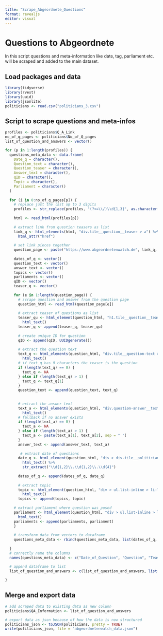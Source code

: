 ```yaml
---
title: "Scrape_Abgeordnete_Questions"
format: revealjs
editor: visual
---
```


# Questions to Abgeordnete

In this script questions and meta-information like date, tag, parliament etc. will be scraped and added to the main dataset.

## Load packages and data

```r
library(tidyverse)
library(rvest)
library(uuid)
library(jsonlite)
politicians <- read.csv("politicians_3.csv")
```

## Script to scrape questions and meta-infos

```r

profiles <- politicians$Q_A_Link
no_of_q_pages <- politicians$No_of_Q_pages
list_of_question_and_answers <- vector() 

for (p in 1:length(profiles)) {
  questions_meta_data <- data.frame(
    Date_q = character(),
    Question_text = character(),
    Question_teaser = character(),
    Answer_text = character(),
    qID = character(),
    Topic = character(),
    Parliament = character()
  )
  
  for (i in 0:no_of_q_pages[p]) {
    # replace just the last up to 3 digits
    profiles <- str_replace(profiles, "(?<=\\/)\\d{1,3}", as.character(i))
    
    html <- read_html(profiles[p])
    
    # extract link from question teasers as list
    link_q <- html_elements(html, "div.tile__question__teaser > a") %>%
      html_attr("href")
    
    # set link pieces together
    question_page <- paste("https://www.abgeordnetenwatch.de", link_q, sep = "")
    
    dates_of_q <- vector()
    question_text <- vector()
    answer_text <- vector()
    topics <- vector()
    parliaments <- vector()
    qID <- vector()
    teaser_q <- vector()
    
    for (e in 1:length(question_page)) {
      # scrape question and answer from the question page
      question_html <- read_html(question_page[e])
      
      # extract teaser of questions as list
      teaser_qu <- html_element(question_html, "h1.tile__question__teaser") %>%
        html_text()
      teaser_q <- append(teaser_q, teaser_qu)
      
      # create unique ID for question
      qID <- append(qID, UUIDgenerate())
      
      # extract the question text
      text_q <- html_elements(question_html, "div.tile__question-text > div") %>%
        html_text()
      # if text_q has 0 characters the teaser is the question
      if (length(text_q) == 0) {
        text_q <- NA
      } else if (length(text_q) > 1) {
        text_q <- text_q[1]
      }
      question_text <- append(question_text, text_q)
    
      
      # extract the answer text
      text_a <- html_elements(question_html, "div.question-answer__text > div") %>%
        html_text()
      # fallback if no answer exists
      if (length(text_a) == 0) {
        text_a <- NA
      } else if (length(text_a) > 1) {
        text_a <- paste(text_a[1], text_a[2], sep = " ")
      }
      answer_text <- append(answer_text, text_a)
    
       # extract date of questions
      date_q <- html_element(question_html, "div > div.tile__politician__info > span.tile__politician__label") %>%
        html_text() %>%
        str_extract("\\d{1,2}\\.\\d{1,2}\\.\\d{4}")
      
      dates_of_q <- append(dates_of_q, date_q)
      
      # extract topic 
      topic <- html_element(question_html, "div > ul.list-inline > li:last-child > a") %>%
        html_text()
      topics <- append(topics, topic)
    
    # extract parliament where question was posed
    parliament <- html_element(question_html, "div > ul.list-inline > li:first-child > a") %>%
      html_text()
    parliaments <- append(parliaments, parliament)
    }
    
    # transform data from vectors to dataframe
    questions_meta_data <- rbind(questions_meta_data, list(dates_of_q, question_text, teaser_q, answer_text, qID, topics, parliaments))
  
  }
  # correctly name the columns
  names(questions_meta_data) <- c("Date_of_Question", "Question", "Teaser_of_Question", "Answer", "Question_ID", "Topic", "Parliament")
  
  # append dataframe to list
  list_of_question_and_answers <- c(list_of_question_and_answers, list(questions_meta_data))

}
```

## Merge and export data

```r

# add scraped data to existing data as new column
politicians$QA_Information <- list_of_question_and_answers
```

```r
# export data as json because of how the data is now structured
politicians_json <- toJSON(politicians, pretty = TRUE)
write(politicians_json, file = "abgeordnetenwatch_data.json")
```
